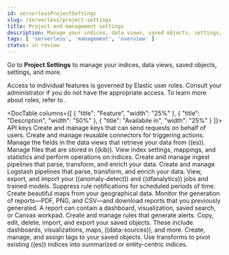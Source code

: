 ```yaml
---
id: serverlessProjectSettings
slug: /serverless/project-settings
title: Project and management settings
description: Manage your indices, data views, saved objects, settings, and more from a central location in Elastic.
tags: [ 'serverless', 'management', 'overview' ]
status: in review
---
```



<InReview />

Go to **Project Settings** to manage your indices, data views, saved objects, settings, and more.

Access to individual features is governed by Elastic user roles.
Consult your administrator if you do not have the appropriate access.
To learn more about roles, refer to <DocLink id="serverlessGeneralAssignUserRoles"/>.

<DocTable columns={[
  {
    "title": "Feature",
    "width": "25%"
  },
  {
    "title": "Description",
    "width": "50%"
  },
  {
    "title": "Availabile in",
    "width": "25%"
  }
]}>
  <DocRow>
    <DocCell>
      <DocLink id="serverlessApiKeys">API keys</DocLink>
    </DocCell>
    <DocCell>
      Create and manage keys that can send requests on behalf of users.
    </DocCell>
    <DocCell>
      <DocBadge template="elasticsearch" slug="/serverless/elasticsearch/what-is-elasticsearch-serverless" />
      <DocBadge template="observability" slug="/serverless/observability/what-is-observability-serverless" />
      <DocBadge template="security" slug="/serverless/security/what-is-security-serverless" />
    </DocCell>
  </DocRow>
  <DocRow>
    <DocCell>
      <DocLink id="serverlessActionConnectors"/>
    </DocCell>
    <DocCell>
      Create and manage reusable connectors for triggering actions.
    </DocCell>
      <DocCell>
        <DocBadge template="elasticsearch" slug="/serverless/elasticsearch/what-is-elasticsearch-serverless" />
        <DocBadge template="observability" slug="/serverless/observability/what-is-observability-serverless" />
        <DocBadge template="security" slug="/serverless/security/what-is-security-serverless" />
    </DocCell>
  </DocRow>
  <DocRow>
    <DocCell>
      <DocLink id="serverlessDataViews"/>
    </DocCell>
    <DocCell>
      Manage the fields in the data views that retrieve your data from ((es)).
    </DocCell>
    <DocCell>
      <DocBadge template="elasticsearch" slug="/serverless/elasticsearch/what-is-elasticsearch-serverless" />
      <DocBadge template="observability" slug="/serverless/observability/what-is-observability-serverless" />
      <DocBadge template="security" slug="/serverless/security/what-is-security-serverless" />
    </DocCell>
  </DocRow>
    <DocRow>
    <DocCell>
      <DocLink id="serverlessFiles"/>
    </DocCell>
    <DocCell>
      Manage files that are stored in ((kib)).
    </DocCell>
    <DocCell>
      <DocBadge template="elasticsearch" slug="/serverless/elasticsearch/what-is-elasticsearch-serverless" />
      <DocBadge template="observability" slug="/serverless/observability/what-is-observability-serverless" />
      <DocBadge template="security" slug="/serverless/security/what-is-security-serverless" />
    </DocCell>
  </DocRow>
  <DocRow>
    <DocCell>
      <DocLink id="serverlessIndexManagement"/>
    </DocCell>
    <DocCell>
      View index settings, mappings, and statistics and perform operations on indices.
    </DocCell>
    <DocCell>
      <DocBadge template="elasticsearch" slug="/serverless/elasticsearch/what-is-elasticsearch-serverless" />
      <DocBadge template="observability" slug="/serverless/observability/what-is-observability-serverless" />
      <DocBadge template="security" slug="/serverless/security/what-is-security-serverless" />
    </DocCell>
  </DocRow>
  <DocRow>
    <DocCell>
      <DocLink id="serverlessIngestPipelines"/>
    </DocCell>
    <DocCell>
      Create and manage ingest pipelines that parse, transform, and enrich your data.
    </DocCell>
      <DocCell>
        <DocBadge template="elasticsearch" slug="/serverless/elasticsearch/what-is-elasticsearch-serverless" />
        <DocBadge template="observability" slug="/serverless/observability/what-is-observability-serverless" />
        <DocBadge template="security" slug="/serverless/security/what-is-security-serverless" />
    </DocCell>
  </DocRow>
  <DocRow>
    <DocCell>
      <DocLink id="serverlessLogstashPipelines"/>
    </DocCell>
    <DocCell>
      Create and manage Logstash pipelines that parse, transform, and enrich your data.
    </DocCell>
    <DocCell>
      <DocBadge template="elasticsearch" slug="/serverless/elasticsearch/what-is-elasticsearch-serverless" />
      <DocBadge template="observability" slug="/serverless/observability/what-is-observability-serverless" />
      <DocBadge template="security" slug="/serverless/security/what-is-security-serverless" />
    </DocCell>
  </DocRow>
  <DocRow>
    <DocCell>
      <DocLink id="serverlessMachineLearning"/>
    </DocCell>
    <DocCell>
    View, export, and import your ((anomaly-detect)) and ((dfanalytics)) jobs and trained models.
    </DocCell>
    <DocCell>
      <DocBadge template="elasticsearch" slug="/serverless/elasticsearch/what-is-elasticsearch-serverless" />
      <DocBadge template="observability" slug="/serverless/observability/what-is-observability-serverless" />
      <DocBadge template="security" slug="/serverless/security/what-is-security-serverless" />
    </DocCell>
  </DocRow>
  <DocRow>
    <DocCell>
      <DocLink id="serverlessMaintenanceWindows"/>
    </DocCell>
    <DocCell>
      Suppress rule notifications for scheduled periods of time.
    </DocCell>
    <DocCell>
      <DocBadge template="observability" slug="/serverless/observability/what-is-observability-serverless" />
      <DocBadge template="security" slug="/serverless/security/what-is-security-serverless" />
    </DocCell>
  </DocRow>
    <DocRow>
    <DocCell>
      <DocLink id="serverlessMaps"/>
    </DocCell>
    <DocCell>
      Create beautiful maps from your geographical data.
    </DocCell>
    <DocCell>
      <DocBadge template="security" slug="/serverless/security/what-is-security-serverless" />
    </DocCell>
  </DocRow>
  <DocRow>
    <DocCell>
      <DocLink id="serverlessReports"/>
    </DocCell>
    <DocCell>
      Monitor the generation of reports&mdash;PDF, PNG, and CSV&mdash;and download reports that you previously generated.
      A report can contain a dashboard, visualization, saved search, or Canvas workpad.
    </DocCell>
    <DocCell>
      <DocBadge template="elasticsearch" slug="/serverless/elasticsearch/what-is-elasticsearch-serverless" />
      <DocBadge template="observability" slug="/serverless/observability/what-is-observability-serverless" />
      <DocBadge template="security" slug="/serverless/security/what-is-security-serverless" />
    </DocCell>
  </DocRow>
   <DocRow>
    <DocCell>
      <DocLink id="serverlessRules"/>
    </DocCell>
    <DocCell>
     Create and manage rules that generate alerts.
    </DocCell>
    <DocCell>
      <DocBadge template="elasticsearch" slug="/serverless/elasticsearch/what-is-elasticsearch-serverless" />
    </DocCell>
  </DocRow>
  <DocRow>
    <DocCell>
      <DocLink id="serverlessSavedObjects"/>
    </DocCell>
    <DocCell>
      Copy, edit, delete, import, and export your saved objects.
      These include dashboards, visualizations, maps, ((data-sources)), and more.
    </DocCell>
    <DocCell>
      <DocBadge template="elasticsearch" slug="/serverless/elasticsearch/what-is-elasticsearch-serverless" />
      <DocBadge template="observability" slug="/serverless/observability/what-is-observability-serverless" />
      <DocBadge template="security" slug="/serverless/security/what-is-security-serverless" />
    </DocCell>
  </DocRow>
  <DocRow>
    <DocCell>
      <DocLink id="serverlessTags"/>
    </DocCell>
    <DocCell>
      Create, manage, and assign tags to your saved objects.
    </DocCell>
    <DocCell>
      <DocBadge template="elasticsearch" slug="/serverless/elasticsearch/what-is-elasticsearch-serverless" />
      <DocBadge template="observability" slug="/serverless/observability/what-is-observability-serverless" />
      <DocBadge template="security" slug="/serverless/security/what-is-security-serverless" />
    </DocCell>
  </DocRow>
  <DocRow>
    <DocCell>
      <DocLink id="serverlessTransforms"/>
    </DocCell>
    <DocCell>
      Use transforms to pivot existing ((es)) indices into summarized or entity-centric indices.
    </DocCell>
    <DocCell>
      <DocBadge template="elasticsearch" slug="/serverless/elasticsearch/what-is-elasticsearch-serverless" />
      <DocBadge template="observability" slug="/serverless/observability/what-is-observability-serverless" />
      <DocBadge template="security" slug="/serverless/security/what-is-security-serverless" />
    </DocCell>
  </DocRow>
</DocTable>
